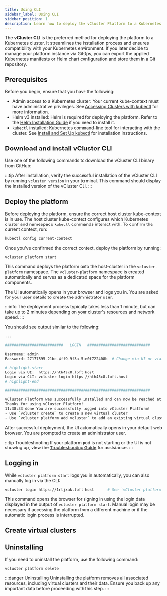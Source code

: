 ```yaml
---
title: Using CLI
sidebar_label: Using CLI
sidebar_position: 1
description: Learn how to deploy the vCluster Platform to a Kubernetes cluster using the vCluster CLI.
---
```



The **vCluster CLI** is the preferred method for deploying the platform to a Kubernetes cluster.
It streamlines the installation process and ensures compatibility with your Kubernetes environment.
If you later decide to manage your platform instance via GitOps, you can export the applied Kubernetes manifests or Helm chart configuration and store them in a Git repository.

## Prerequisites

Before you begin, ensure that you have the following:

- Admin access to a Kubernetes cluster: Your current kube-context must have administrative privileges. See [Accessing Clusters with kubectl](https://kubernetes.io/docs/tasks/tools/#kubectl) for more information.
- Helm v3 installed: Helm is required for deploying the platform. Refer to the [Helm Installation Guide](https://helm.sh/docs/intro/install/) if you need to install it.
- `kubectl` installed: Kubernetes command-line tool for interacting with the cluster. See [Install and Set Up kubectl](https://kubernetes.io/docs/tasks/tools/#kubectl) for installation instructions.

## Download and install vCluster CLI

Use one of the following commands to download the vCluster CLI binary from GitHub:

<InstallCLI />

:::tip
After installation, verify the successful installation of the vCluster CLI by running `vcluster version` in your terminal. This command should display the installed version of the vCluster CLI.
:::

## Deploy the platform

Before deploying the platform, ensure the correct host cluster kube-context is in use. The host cluster kube-context configures which Kubernetes cluster and namespace `kubectl` commands interact with. To confirm the current context, run:

```bash title="Get the current Kubernetes context."
kubectl config current-context
```

Once you've confirmed the correct context, deploy the platform by running:

```bash title="Deploy the platform."
vcluster platform start
```

This command deploys the platform onto the host-cluster in the `vcluster-platform` namespace.
The `vcluster-platform` namespace is created automatically and serves as a
dedicated space for the platform components.

The UI automatically opens in your browser and logs you in. You are asked for your user details to create the administrator user.

:::info
The deployment process typically takes less than 1 minute, but can take up to 2 minutes depending on your cluster's resources and network speed.
:::

You should see output similar to the following:

```bash title="Platform installation output."
...

##########################   LOGIN   ############################

Username: admin
Password: 27177595-21bc-4ff9-9f3a-51e0f722408b  # Change via UI or via: vcluster platform reset password

# highlight-start
Login via UI:  https://hth45c8.loft.host
Login via CLI: vcluster login https://hth45c8.loft.host
# highlight-end

#################################################################

vCluster Platform was successfully installed and can now be reached at: https://hth45c8.loft.host
Thanks for using vCluster Platform!
11:38:33 done You are successfully logged into vCluster Platform!
- Use `vcluster create` to create a new virtual cluster
- Use `vcluster platform add vcluster` to add an existing virtual cluster to a vCluster platform instance
```

After successful deployment, the UI automatically opens in your default web
browser. You are prompted to create an administrator user.

:::tip Troubleshooting
If your platform pod is not starting or the UI is not showing up, view the [Troubleshooting Guide](../use-platform/troubleshooting) for assistance.
:::

## Logging in

While `vcluster platform start` logs you in automatically, you can also manually log in via the CLI:

```bash title="Platform login"
vcluster login https://1rtjxak.loft.host      # See `vCluster platform start` output for login credentials and your actual sub-domain name (auto-generated).
```

This command opens the browser for signing in using the login data displayed in the output of `vcluster platform start`. Manual login may be necessary if accessing the platform from a different machine or if the automatic login process is interrupted.

## Create virtual clusters

<InstallNextSteps />

## Uninstalling

If you need to uninstall the platform, use the following command:

```bash title="Uninstall the platform."
vcluster platform delete
```

:::danger Uninstalling
Uninstalling the platform removes all associated resources, including virtual clusters and their data. Ensure you back up any important data before proceeding with this step.
:::
